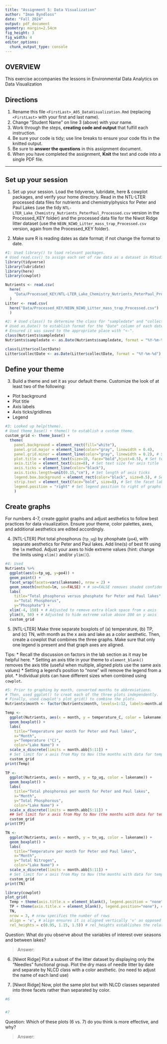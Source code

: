 ```yaml
---
title: "Assignment 5: Data Visualization"
author: "Iman Byndloss"
date: "Fall 2024"
output: pdf_document
geometry: margin=2.54cm
fig_height: 3
fig_width: 4
editor_options: 
  chunk_output_type: console
---
```


## OVERVIEW

This exercise accompanies the lessons in Environmental Data Analytics on Data Visualization 

## Directions
1. Rename this file `<FirstLast>_A05_DataVisualization.Rmd` (replacing `<FirstLast>` with your first and last name).
2. Change "Student Name" on line 3 (above) with your name.
3. Work through the steps, **creating code and output** that fulfill each instruction.
4. Be sure your code is tidy; use line breaks to ensure your code fits in the knitted output.
5. Be sure to **answer the questions** in this assignment document.
6. When you have completed the assignment, **Knit** the text and code into a single PDF file.

---

## Set up your session 

1. Set up your session. Load the tidyverse, lubridate, here & cowplot packages, and verify your home directory. Read in the NTL-LTER processed data files for nutrients and chemistry/physics for Peter and Paul Lakes (use the tidy `NTL-LTER_Lake_Chemistry_Nutrients_PeterPaul_Processed.csv` version in the Processed_KEY folder) and the processed data file for the Niwot Ridge litter dataset (use the `NEON_NIWO_Litter_mass_trap_Processed.csv` version, again from the Processed_KEY folder). 

2. Make sure R is reading dates as date format; if not change the format to date.

```r
#1: Used library() to load relevant packages. 
# Used read.csv() to assign each set of raw data as a dataset in RStudio.
library(tidyverse)
library(lubridate)
library(here)
library(cowplot)

Nutrients <- read.csv(
  here(
    "Data/Processed_KEY/NTL-LTER_Lake_Chemistry_Nutrients_PeterPaul_Processed.csv")
  )
Litter <- read.csv(
  here("Data/Processed_KEY/NEON_NIWO_Litter_mass_trap_Processed.csv")
  )

#2: # Used class() to determine the class for "sampledate" and "collectDate" in the Nutrients and Litter dataframes. 
# Used as.Date() to establish format for the "Date" column of each date frame.
# Ensured it was saved to the appropriate place with "<-".
class(Nutrients$sampledate)
Nutrients$sampledate <- as.Date(Nutrients$sampledate, format = "%Y-%m-%d")

class(Litter$collectDate)
Litter$collectDate <- as.Date(Litter$collectDate, format = "%Y-%m-%d")
```
## Define your theme
3. Build a theme and set it as your default theme. Customize the look of at least two of the following: 
 * Plot background
 * Plot title
 * Axis labels
 * Axis ticks/gridlines
 * Legend

```r
#3: Looked up help(theme).
# Used theme_base() + theme() to establish a custom theme.
custom_grid <- theme_base() + 
  theme(
    panel.background = element_rect(fill="white"), 
    panel.grid.major = element_line(color="gray", linewidth = 0.4),
    panel.grid.minor = element_line(color="gray", linewidth = 0.2), # Set a grey background with white grid lines
    plot.title = element_text(size=10, face="bold",hjust=0.5), # Set text size, emboldened it, and centered plot title
    axis.title = element_text(size=8), # Set text size for axis title
    axis.ticks = element_line(color="black"),
    axis.ticks.length=unit(0.15,"cm"), # Set length of axis ticks
    legend.box.background = element_rect(color="black", size=0.5), # Set a black border around legend
    strip.text = element_text(face="bold", size=8), # Set the facet labels to bold small text
    legend.position = "right" # Set legend position to right of graphs
    )
```

## Create graphs
For numbers 4-7, create ggplot graphs and adjust aesthetics to follow best practices for data visualization. Ensure your theme, color palettes, axes, and additional aesthetics are edited accordingly.

4. [NTL-LTER] Plot total phosphorus (`tp_ug`) by phosphate (`po4`), with separate aesthetics for Peter and Paul lakes. Add line(s) of best fit using the `lm` method. Adjust your axes to hide extreme values (hint: change the limits using `xlim()` and/or `ylim()`).

```r
#4: Used
Nutrients %>%
  ggplot(aes(x=tp_ug, y=po4)) +
  geom_point() +
  facet_wrap(facets=vars(lakename), nrow = 2) +
  geom_smooth(method=lm, se=FALSE) + # se=FALSE removes shaded confidence interval
  labs(
    title="Total phsophorus versus phosphate for Peter and Paul lakes",
    x="Total Phosphorus",
    y="Phosphate") +
  xlim(-4, 150) + # Adjusted to remove extra black space from x axis
  ylim(0, 50) + # Adjusted to hide extreme value above 300 on y axis
  custom_grid
```


5. [NTL-LTER] Make three separate boxplots of (a) temperature, (b) TP, and (c) TN, with month as the x axis and lake as a color aesthetic. Then, create a cowplot that combines the three graphs. Make sure that only one legend is present and that graph axes are aligned. 

Tips:
* Recall the discussion on factors in the lab section as it may be helpful here. 
* Setting an axis title in your theme to `element_blank()` removes the axis title (useful when multiple, aligned plots use the same axis values)
* Setting a legend's position to "none" will remove the legend from a plot.
* Individual plots can have different sizes when combined using `cowplot`.

```r
#5: Prior to graphing by month, converted months to abbreviations.
# Then, used ggplot() to creat each of the three plots independently.
# Finally, used cowplot's plot_grid() to combine the plots.
Nutrients$month <- factor(Nutrients$month, levels=1:12, labels=month.abb)

Temp <- 
  ggplot(Nutrients, aes(x = month, y = temperature_C, color = lakename)) +
  geom_boxplot() +
  labs(
    title="Temperature per month for Peter and Paul lakes",
    x="Month", 
    y="Temperature (°C)",
    color="Lake Name") +
  scale_x_discrete(limits = month.abb[5:11]) + 
  # Set limit for x axis from May to Nov (the months with data for temp)
  custom_grid
print(Temp)
  
TP <- 
  ggplot(Nutrients, aes(x = month, y = tp_ug, color = lakename)) +
  geom_boxplot() +
  labs(
    title="Total phosphorous per month for Peter and Paul lakes",
    x="Month", 
    y="Total Phosphorous",
    color="Lake Name") +
  scale_x_discrete(limits = month.abb[5:11]) + 
  ## Set limit for x axis from May to Nov (the months with data for temp for the sake of combining in the next step)
  custom_grid
print(TP)

TN <-
  ggplot(Nutrients, aes(x = month, y = tn_ug, color = lakename)) +
  geom_boxplot() +
  labs(
    title="Temperature per month for Peter and Paul lakes",
    x="Month", 
    y="Total Nitrogen",
    color="Lake Name") +
  scale_x_discrete(limits = month.abb[5:11]) + 
  # Set limit for x axis from May to Nov (the months with data for temp for the sake of combining in the next step)
  custom_grid
print(TN)

library(cowplot)
plot_grid(
  Temp + theme(axis.title.x = element_blank(), legend.position = "none"), # Removed x axis title and legend
  TP + theme(axis.title.x = element_blank(), legend.position="none"), # Removed x axis title and legend 
  TN, 
  nrow = 3, # nrow specifies the number of rows
  align = 'v', # align ensures it is aligned vertically 'v' as opposed to horizontally 'h'
  rel_heights = c(0.95, 1.15, 1.5)) # rel_heights establishes the relative heights of the plots; chosen based on size of y axis
```

Question: What do you observe about the variables of interest over seasons and between lakes? 

> Answer: 

6. [Niwot Ridge] Plot a subset of the litter dataset by displaying only the "Needles" functional group. Plot the dry mass of needle litter by date and separate by NLCD class with a color aesthetic. (no need to adjust the name of each land use)

7. [Niwot Ridge] Now, plot the same plot but with NLCD classes separated into three facets rather than separated by color. 

```r
#6


#7


```
Question: Which of these plots (6 vs. 7) do you think is more effective, and why? 

> Answer: